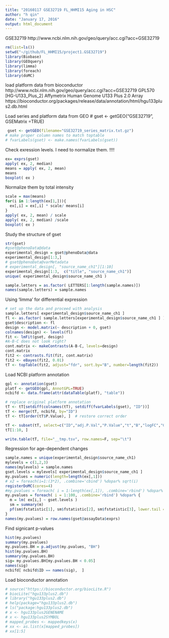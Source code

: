 ```yaml
---
title: "20160117 GSE32719 FL_HHMI15 Aging in HSC" 
author: "h qin"
date: "January 17, 2016"
output: html_document
---
```


GSE32719
http://www.ncbi.nlm.nih.gov/geo/query/acc.cgi?acc=GSE32719

```r
rm(list=ls())
setwd("~/github/FL_HHMI15/project1.GSE32719")
library(Biobase)
library(GEOquery)
library(limma)
library(foreach)
library(doMC)
```

load platform data from bioconductor
http://www.ncbi.nlm.nih.gov/geo/query/acc.cgi?acc=GSE32719
GPL570	[HG-U133_Plus_2] Affymetrix Human Genome U133 Plus 2.0 Array
https://bioconductor.org/packages/release/data/annotation/html/hgu133plus2.db.html


Load series and platform data from GEO
# gset <- getGEO("GSE32719", GSEMatrix =TRUE)

```r
 gset <- getGEO(filename="GSE32719_series_matrix.txt.gz")
# make proper column names to match toptable 
# fvarLabels(gset) <- make.names(fvarLabels(gset))
```


Check exression levels. I need to normalize them. !!!!
```r
ex= exprs(gset)
apply( ex, 2, median)
means = apply( ex, 2, mean)
means
boxplot( ex )
```

Normalize them by total intensity
```r
scale = max(means)
for(i in 1:length(ex[1,])){
  ex[,i] = ex[,i] * scale/ means[i]
}
apply( ex, 2, mean) / scale
apply( ex, 2, median) /scale
boxplot( ex )
```

Study the structure of gset
```r
str(gset)
#gset@phenoData@data
experimental_design = gset@phenoData@data
experimental_design[1:3,]
# gset@phenoData@varMetadata
# experimental_design[, "source_name_ch1"][1:10]
experimental_design[1:3,  c("title", "source_name_ch1")]
unique( experimental_design$source_name_ch1 )
```



```r
sample.letters = as.factor( LETTERS[1:length(sample.names)]) 
names(sample.letters) = sample.names
```


Using 'limma' for differential expression
```r
# set up the data and proceed with analysis
sample.letters[ experimental_design$source_name_ch1 ]
fl <- as.factor( sample.letters[experimental_design$source_name_ch1 ] )
gset$description <- fl
design <- model.matrix(~ description + 0, gset)
colnames(design) <- levels(fl)
fit <- lmFit(gset, design)
#A-B-C does not look right? 
cont.matrix <- makeContrasts(A-B-C, levels=design)
cont.matrix
fit2 <- contrasts.fit(fit, cont.matrix)
fit2 <- eBayes(fit2, 0.01)
tT <- topTable(fit2, adjust="fdr", sort.by="B", number=length(fit2))
```


Load NCBI platform annotation
```r
gpl <- annotation(gset)
platf <- getGEO(gpl, AnnotGPL=TRUE)
ncbifd <- data.frame(attr(dataTable(platf), "table"))
```


```r
# replace original platform annotation
tT <- tT[setdiff(colnames(tT), setdiff(fvarLabels(gset), "ID"))]
tT <- merge(tT, ncbifd, by="ID")
tT <- tT[order(tT$P.Value), ]  # restore correct order

tT <- subset(tT, select=c("ID","adj.P.Val","P.Value","t","B","logFC","Gene.symbol","Gene.title"))
tT[1:10, ]
```

```r
write.table(tT, file="__tmp.tsv", row.names=F, sep="\t")
```

Regression for age-dependent changes 
```r
sample.names = unique(experimental_design$source_name_ch1)
mylevels = c(1,2,3)
names(mylevels) = sample.names
gset.levels = mylevels[ experimental_design$source_name_ch1 ]
my.pvalues = numeric(length=length(ex[,1]))
# x2 = foreach(i=1:(3*2), .combine='cbind') %dopar% sqrt(i)
registerDoMC(cores=4)
#my.pvalues = foreach( i = 1:length(ex[,1]), .combine='rbind') %dopar% {
my.pvalues = foreach( i = 1:100, .combine='rbind') %dopar% {
  m = lm( ex[i,] ~ gset.levels )
  sm = summary(m)
  pf(sm$fstatistic[1], sm$fstatistic[2], sm$fstatistic[3], lower.tail = FALSE)
}
names(my.pvalues) = row.names(gset@assayData$exprs)
```

Find signicant p-values
```r
hist(my.pvalues)
summary(my.pvalues)
my.pvalues.BH = p.adjust(my.pvalues, "BH")
hist(my.pvalues.BH)
summary(my.pvalues.BH)
sig= my.pvalues.BH[my.pvalues.BH < 0.05]
names(sig)
ncbifd[ ncbifd$ID == names(sig),  ]
```



Load bioconductor annotation
```r
# source("https://bioconductor.org/biocLite.R")
# biocLite("hgu133plus2.db")
# library("hgu133plus2.db")
# help(package="hgu133plus2.db")
# ls("package:hgu133plus2.db")
# x <- hgu133plus2GENENAME
# x <- hgu133plus2SYMBOL
# mapped_probes <- mappedkeys(x)
# xx <- as.list(x[mapped_probes])
# xx[1:5]
```
